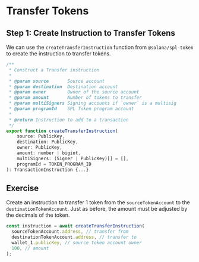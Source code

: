 # Transfer Tokens

## Step 1: Create Instruction to Transfer Tokens

We can use the `createTransferInstruction` function from `@solana/spl-token` to create the instruction to transfer tokens.

```js
/**
 * Construct a Transfer instruction
 *
 * @param source       Source account
 * @param destination  Destination account
 * @param owner        Owner of the source account
 * @param amount       Number of tokens to transfer
 * @param multiSigners Signing accounts if `owner` is a multisig
 * @param programId    SPL Token program account
 *
 * @return Instruction to add to a transaction
 */
export function createTransferInstruction(
    source: PublicKey,
    destination: PublicKey,
    owner: PublicKey,
    amount: number | bigint,
    multiSigners: (Signer | PublicKey)[] = [],
    programId = TOKEN_PROGRAM_ID
): TransactionInstruction {...}
```

## Exercise

Create an instruction to transfer 1 token from the `sourceTokenAccount` to the `destinationTokenAccount`.
Just as before, the amount must be adjusted by the decimals of the token.

```js
const instruction = await createTransferInstruction(
  sourceTokenAccount.address, // transfer from
  destinationTokenAccount.address, // transfer to
  wallet_1.publicKey, // source token account owner
  100, // amount
);
```
